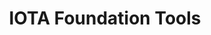 ---
title: IOTA Foundation Tools
description: Introduces tools developed for users and developers by the IOTA Foundation for the migration.
---